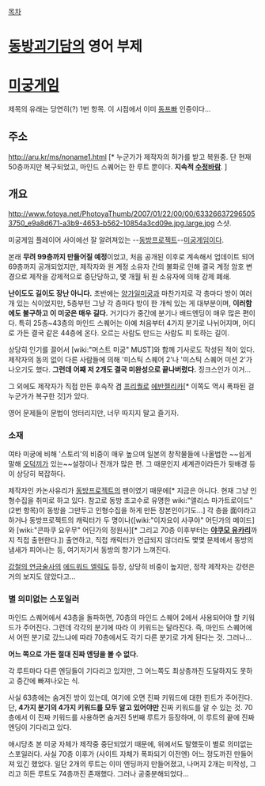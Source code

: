 [[목차]]

= [[동방괴기담]]의 영어 부제 =
= [[미궁게임]] =
제목의 유래는 당연히(?) 1번 항목. 이 시점에서 이미 [[동프빠]] 인증이다...
== 주소 ==
http://aru.kr/ms/noname1.html [* 누군가가 제작자의 허가를 받고 복원중. 단 현재 50층까지만 복구되었고, 마인드 스퀘어는 한 루트 뿐이다. '''지속적 [[수정바람]]'''. ]

== 개요 ==
http://www.fotoya.net/PhotoyaThumb/2007/01/22/00/00/633266372965053750_e9a8d671-a3b9-4653-b562-10854a3cd09e.jpg.large.jpg
스샷.

미궁게임 플레이어 사이에선 잘 알려져있는 --[[동방프로젝트]]--[[미궁게임]]이다.

본래 '''무려 99층까지 만들어질 예정'''이었고, 처음 공개된 이후로 계속해서 업데이트 되어 69층까지 공개되었지만, 제작자와 원 계정 소유자 간의 불화로 인해 결국 계정 암호 변경으로 제작을 강제적으로 중단당하고, 몇 개월 뒤 원 소유자에 의해 강제 폐쇄.

'''난이도도 길이도 장난 아니다.''' 초반에는 [[양가일]]미궁과 마찬가지로 각 층마다 방이 여러 개 있는 식이었지만, 5층부턴 그냥 각 층마다 방이 한 개씩 있는 게 대부분이며, '''이러함에도 불구하고 이 미궁은 매우 길다.''' 거기다가 중간에 분기나 배드엔딩이 매우 많은 편이다. 특히 25층~43층의 마인드 스퀘어는 아예 처음부터 4가지 분기로 나뉘어지며, 어디로 가든 결국 같은 44층에 온다. 오르는 사람도 만드는 사람도 피 토하는 길이.

상당히 인기를 끌어서 [wiki:"머스트 미궁" MUST]와 함께 기사로도 작성된 적이 있다. 제작자의 동의 없이 다른 사람들에 의해 '미스틱 스퀘어 2'나 '미스틱 스퀘어 미션 2'가 나오기도 했다. '''그런데 어째 저 2개도 결국 미완성으로 끝나버렸다.''' 징크스인가 이거...

그 외에도 제작자가 직접 만든 후속작 겸 [[프리퀄]]로 [http://aru.kr/EV/noname1.htm 에반젤리카][* 이쪽도 역시 폭파된 걸 누군가가 복구한 것]가 있다.

영어 문제들이 문법이 엉터리지만, 너무 따지지 말고 즐기자.

=== 소재 ===
여타 미궁에 비해 '스토리'의 비중이 매우 높으며 일본의 창작물들에 나올법한 ~~쉽게 말해 [[오덕]]끼가 있는~~설정이나 전개가 많은 편. 그 때문인지 세계관이라든가 뒷배경 등이 상당히 복잡하다.

제작자인 카논사유리가 [[동방프로젝트]]의 팬이였기 때문에[* 지금은 아니다. 현재 그냥 인형수집을 취미로 하고 있다. 참고로 동방 초고수로 유명한 wiki:"앨리스 마가트로이드" (2번 항목)이 동방을 그만두고 인형수집을 하게 만든 장본인이기도...] 각 층을 面이라고 하거나 동방프로젝트의 캐릭터가 두 명이나([wiki:"이자요이 사쿠야" 어딘가의 메이드]와 [wiki:"콘파쿠 요우무" 어딘가의 정원사][* 그리고 70층 이후부터는 '''[[야쿠모 유카리]]'''까지 직접 출현한다.]) 출연하고, 직접 캐릭터가 언급되지 않더라도 몇몇 문제에서 동방의 냄새가 피어나는 등, 여기저기서 동방의 향기가 느껴진다.

[[강철의 연금술사]]의 [[에드워드 엘릭]]도 등장, 상당히 비중이 높지만, 정작 제작자는 강련은 거의 보지도 않았다고...

=== 별 의미없는 스포일러 ===
마인드 스퀘어에서 43층을 돌파하면, 70층의 마인드 스퀘어 2에서 사용되어야 할 키워드가 주어진다. 그런데 각각의 분기에 따라 이 키워드는 달라진다. 즉, 마인드 스퀘어에서 어떤 분기로 갔느냐에 따라 70층에서도 각기 다른 분기로 가게 된다는 것. 그러나...

'''어느 쪽으로 가든 절대 진짜 엔딩을 볼 수 없다.'''

각 루트마다 다른 엔딩들이 기다리고 있지만, 그 어느쪽도 최상층까진 도달하지도 못하고 중간에 빠져나오는 식.

사실 63층에는 숨겨진 방이 있는데, 여기에 오면 진짜 키워드에 대한 힌트가 주어진다.
단, '''4가지 분기의 4가지 키워드를 모두 알고 있어야만''' 진짜 키워드를 알 수 있는 것. 70층에서 이 진짜 키워드를 사용하면 숨겨진 5번째 루트가 등장하며, 이 루트의 끝에 진짜 엔딩이 기다리고 있다.

애시당초 본 미궁 자체가 제작중 중단되었기 때문에, 위에서도 말했듯이 별로 의미없는 스포일러다. 사실 70층 이후가 (사이트 자체가 폭파되기 이전엔) 어느 정도까진 만들어져 있긴 했었다. 일단 2개의 루트는 이미 엔딩까지 만들어졌고, 나머지 2개는 미작성, 그리고 히든 루트도 74층까진 존재했다. 그러나 공중분해되었다...
